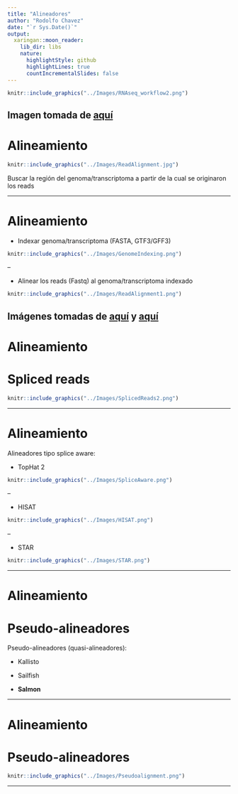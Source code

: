 ```yaml
---
title: "Alineadores"
author: "Rodolfo Chavez"
date: "`r Sys.Date()`"
output:
  xaringan::moon_reader:
    lib_dir: libs
    nature:
      highlightStyle: github
      highlightLines: true
      countIncrementalSlides: false
---
```


```r
knitr::include_graphics("../Images/RNAseq_workflow2.png")
```
Imagen tomada de [aquí](https://biocorecrg.github.io/RNAseq_course_2019/salmon.html)
---

# Alineamiento
```r
knitr::include_graphics("../Images/ReadAlignment.jpg")
```

Buscar la región del genoma/transcriptoma a partir de la cual se originaron los reads

---

# Alineamiento

- Indexar genoma/transcriptoma (FASTA, GTF3/GFF3)

```r
knitr::include_graphics("../Images/GenomeIndexing.png")
```

--

- Alinear los reads (Fastq) al genoma/transcriptoma indexado

```r
knitr::include_graphics("../Images/ReadAlignment1.png")
```

Imágenes tomadas de [aquí](https://almob.biomedcentral.com/articles/10.1186/s13015-016-0069-5/figures/1) y [aquí](https://figshare.com/articles/figure/_Comparison_of_stranded_and_unstranded_RNA_seq_library_methods_and_their_influence_on_interpretation_and_analysis_/1504417/1)
---

# Alineamiento
# Spliced reads 

```r
knitr::include_graphics("../Images/SplicedReads2.png")
```

---

# Alineamiento

Alineadores tipo splice aware:

- TopHat 2
```r
knitr::include_graphics("../Images/SpliceAware.png")
```

--

- HISAT
```r
knitr::include_graphics("../Images/HISAT.png")
```

--

- STAR
```r
knitr::include_graphics("../Images/STAR.png")
```

---

# Alineamiento
# Pseudo-alineadores

Pseudo-alineadores (quasi-alineadores):

- Kallisto

- Sailfish

- **Salmon**

---

# Alineamiento
# Pseudo-alineadores

```r
knitr::include_graphics("../Images/Pseudoalignment.png")
```


---
